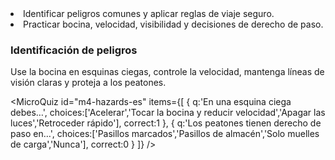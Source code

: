 <Objectives>
  <li>Identificar peligros comunes y aplicar reglas de viaje seguro.</li>
  <li>Practicar bocina, velocidad, visibilidad y decisiones de derecho de paso.</li>
</Objectives>

### Identificación de peligros
Use la bocina en esquinas ciegas, controle la velocidad, mantenga líneas de visión claras y proteja a los peatones.

<DemoBlock demo="MiniHazard" title="Encuentra los peligros" />

<MicroQuiz id="m4-hazards-es" items={[
  { q:'En una esquina ciega debes…', choices:['Acelerar','Tocar la bocina y reducir velocidad','Apagar las luces','Retroceder rápido'], correct:1 },
  { q:'Los peatones tienen derecho de paso en…', choices:['Pasillos marcados','Pasillos de almacén','Solo muelles de carga','Nunca'], correct:0 }
]} />
